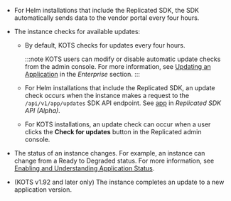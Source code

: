* For Helm installations that include the Replicated SDK, the SDK automatically sends data to the vendor portal every four hours.

* The instance checks for available updates:
  * By default, KOTS checks for updates every four hours.

    :::note
    KOTS users can modify or disable automatic update checks from the admin console. For more information, see [Updating an Application](/enterprise/updating-apps) in the _Enterprise_ section.
    :::

  * For Helm installations that include the Replicated SDK, an update check occurs when the instance makes a request to the `/api/v1/app/updates` SDK API endpoint. See [app](/reference/replicated-sdk-apis#app) in _Replicated SDK API (Alpha)_.

  * For KOTS installations, an update check can occur when a user clicks the **Check for updates** button in the Replicated admin console.

* The status of an instance changes. For example, an instance can change from a Ready to Degraded status. For more information, see [Enabling and Understanding Application Status](insights-app-status).

* (KOTS v1.92 and later only) The instance completes an update to a new application version.